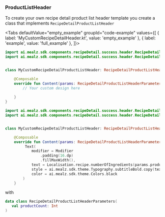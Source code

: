 
### ProductListHeader

To create your own recipe detail product list header template you create a class that implements `RecipeDetailProductListHeader`

<Tabs defaultValue="empty_example" groupId="code-example"
values={[
{ label: 'MyCustomRecipeDetailHeader.kt', value: 'empty_example' },
{ label: 'example', value: 'full_example' },
]}>
<TabItem value="empty_example">

```kotlin
import ai.mealz.sdk.components.recipeDetail.success.header.RecipeDetailProductListHeader
import ai.mealz.sdk.components.recipeDetail.success.header.RecipeDetailProductListHeaderParameters


class MyCustomRecipeDetailProductListHeader: RecipeDetailProductListHeader {

    @Composable
    override fun Content(params: RecipeDetailProductListHeaderParameters) {
        // Your custom design here 
       
    }
}
```
</TabItem>
<TabItem value="full_example">

```kotlin
import ai.mealz.sdk.components.recipeDetail.success.header.RecipeDetailProductListHeader
import ai.mealz.sdk.components.recipeDetail.success.header.RecipeDetailProductListHeaderParameters


class MyCustomRecipeDetailProductListHeader: RecipeDetailProductListHeader {

    @Composable
    override fun Content(params: RecipeDetailProductListHeaderParameters) {
         Text(
            modifier = Modifier
                .padding(16.dp)
                .fillMaxWidth(),
            text = Localisation.recipe.numberOfIngredients(params.productCount).localised,
            style = ai.mealz.sdk.theme.Typography.subtitleBold.copy(textAlign = TextAlign.Start),
            color = ai.mealz.sdk.theme.Colors.black
        )
    }
```
</TabItem>
</Tabs>

with 

```kotlin
data class RecipeDetailProductListHeaderParameters(
   val productCount: Int
)
```
